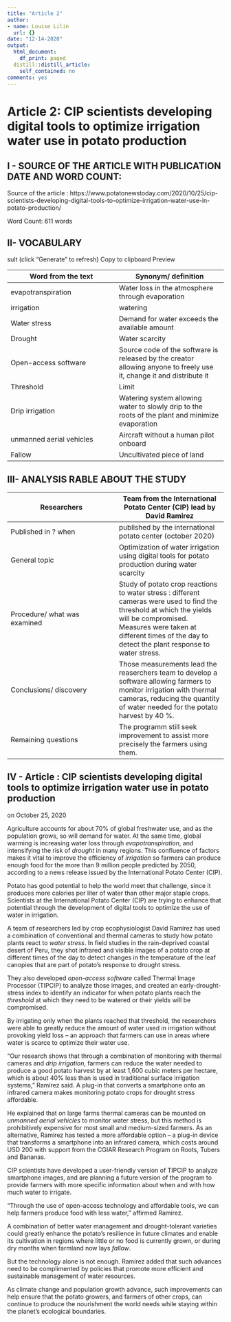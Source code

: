 ```yaml
---
title: "Article 2"
author:
- name: Louise Lilin
  url: {}
date: "12-14-2020"
output:
  html_document:
    df_print: paged
  distill::distill_article:
    self_contained: no
comments: yes
---
```

# Article 2: CIP scientists developing digital tools to optimize irrigation water use in potato production

## I - SOURCE OF THE ARTICLE WITH PUBLICATION DATE AND WORD COUNT:

Source of the article : https://www.potatonewstoday.com/2020/10/25/cip-scientists-developing-digital-tools-to-optimize-irrigation-water-use-in-potato-production/

Word Count: 611 words

## II- VOCABULARY

sult (click "Generate" to refresh)
Copy to clipboard
  Preview

| Word from the text  | Synonym/ definition  |
|---|---|
| evapotranspiration  | Water loss in the atmosphere through evaporation  |
| irrigation  | watering  |
| Water stress  | Demand for water exceeds the available amount   |
| Drought  | Water scarcity  |
| Open-access software  | Source code of the software is released by the creator allowing anyone to freely use it, change it and distribute it  |
| Threshold  | Limit  |
| Drip irrigation  | Watering system allowing water to slowly drip to the roots of the plant and minimize evaporation  |
| unmanned aerial vehicles  | Aircraft without a human pilot onboard  |
| Fallow  | Uncultivated piece of land  |

## III- ANALYSIS RABLE ABOUT THE STUDY

| Researchers  | Team from the International Potato Center (CIP) lead by David Ramirez  |
|---|---|
| Published in ? when  | published by the international potato center (october 2020)  |
| General topic  | Optimization of water irrigation using digital tools for potato production during water scarcity  |
| Procedure/ what was examined  | Study of potato crop reactions to water stress : different cameras were used to find the threshold at which the yields will be compromised. Measures were taken at different times of the day to detect the plant response to water stress.  |
| Conclusions/ discovery  | Those measurements lead the reaserchers team to develop a software allowing farmers to monitor irrigation with thermal cameras, reducing the quantity of water needed for the potato harvest by 40 %.  |
| Remaining questions  | The programm still seek improvement to assist more precisely the farmers using them.  |


## IV - Article : CIP scientists developing digital tools to optimize irrigation water use in potato production

on October 25, 2020

Agriculture accounts for about 70% of global freshwater use, and as the population grows, so will demand for water. At the same time, global warming is increasing water loss through *evapotranspiration*, and intensifying the risk of *drought* in many regions. This confluence of factors makes it vital to improve the efficiency of *irrigation* so farmers can produce enough food for the more than 9 million people predicted by 2050, according to a news release issued by the International Potato Center (CIP).

Potato has good potential to help the world meet that challenge, since it produces more calories per liter of water than other major staple crops. Scientists at the International Potato Center (CIP) are trying to enhance that potential through the development of digital tools to optimize the use of water in irrigation.

A team of researchers led by crop ecophysiologist David Ramírez has used a combination of conventional and thermal cameras to study how potato plants react to *water stress*. In field studies in the rain-deprived coastal desert of Peru, they shot infrared and visible images of a potato crop at different times of the day to detect changes in the temperature of the leaf canopies that are part of potato’s response to drought stress. 

They also developed *open-access software* called Thermal Image Processor (TIPCIP) to analyze those images, and created an early-drought-stress index to identify an indicator for when potato plants reach the *threshold* at which they need to be watered or their yields will be compromised.

By irrigating only when the plants reached that threshold, the researchers were able to greatly reduce the amount of water used in irrigation without provoking yield loss – an approach that farmers can use in areas where water is scarce to optimize their water use.

“Our research shows that through a combination of monitoring with thermal cameras and *drip irrigation*, farmers can reduce the water needed to produce a good potato harvest by at least 1,600 cubic meters per hectare, which is about 40% less than is used in traditional surface irrigation systems,” Ramírez said.
A plug-in that converts a smartphone onto an infrared camera makes monitoring potato crops for drought stress affordable.

He explained that on large farms thermal cameras can be mounted on *unmanned aerial vehicles* to monitor water stress, but this method is prohibitively expensive for most small and medium-sized farmers. As an alternative, Ramirez has tested a more affordable option – a plug-in device that transforms a smartphone into an infrared camera, which costs around USD 200 with support from the CGIAR Research Program on Roots, Tubers and Bananas. 

CIP scientists have developed a user-friendly version of TIPCIP to analyze smartphone images, and are planning a future version of the program to provide farmers with more specific information about when and with how much water to irrigate.

“Through the use of open-access technology and affordable tools, we can help farmers produce food with less water,” affirmed Ramírez.

A combination of better water management and drought-tolerant varieties could greatly enhance the potato’s resilience in future climates and enable its cultivation in regions where little or no food is currently grown, or during dry months when farmland now lays *fallow*.

But the technology alone is not enough. Ramírez added that such advances need to be complimented by policies that promote more efficient and sustainable management of water resources.

As climate change and population growth advance, such improvements can help ensure that the potato growers, and farmers of other crops, can continue to produce the nourishment the world needs while staying within the planet’s ecological boundaries.

